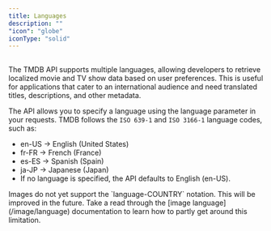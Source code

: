 ---
title: Languages
description: ""
"icon": "globe"
iconType: "solid"
---

##
The TMDB API supports multiple languages, allowing developers to retrieve localized movie and
TV show data based on user preferences. This is useful for applications that cater to an international 
audience and need translated titles, descriptions, and other metadata.

The API allows you to specify a language using the language parameter in your requests. TMDB follows the
`ISO 639-1` and `ISO 3166-1` language codes, such as:

- en-US → English (United States)
- fr-FR → French (France)
- es-ES → Spanish (Spain)
- ja-JP → Japanese (Japan)
- If no language is specified, the API defaults to English (en-US).

<Note>
Images do not yet support the `language-COUNTRY` notation. This will be improved in the future. Take a 
read through the [image language](/image/language) documentation to learn how to partly get around this limitation.
</Note>